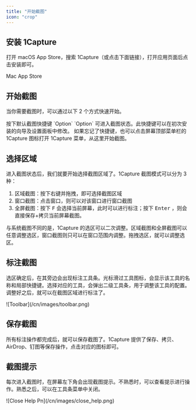 ```yaml
---
title: "开始截图"
icon: "crop"
---
```


## 安装 1Capture

打开 macOS  App Store，搜索 1Capture（或点击下面链接），打开应用页面后点击安装即可。

<Card title="1Capture 下载" icon="circle-arrow-down" horizontal href="https://apps.apple.com/app/id6742318274">
  Mac App Store
</Card>

## 开始截图

当你需要截图时，可以通过以下 2 个方式快速开始。

<CardGroup cols={1}>
  <Card title="使用快捷键截图" icon="keyboard" horizontal>
    按下默认截图快捷键 `Option` `Option` 可进入截图状态。此快捷键可以在初次安装的向导及设置面板中修改。
  </Card>
  <Card title="从菜单栏菜单项截图" icon="square-menu" horizontal>
    如果忘记了快捷键，也可以点击屏幕顶部菜单栏的 1Capture 图标打开 1Capture 菜单，从这里开始截图。
  </Card>
</CardGroup>

## 选择区域

进入截图状态后，我们就要开始选择截图区域了。1Capture 截图模式可以分为 3 种：

1. 区域截图：按下右键并拖拽，即可选择截图区域
2. 窗口截图：点击窗口，则可以对该窗口进行窗口截图
3. 全屏截图：按下  <kbd>F</kbd> 会选择当前屏幕，此时可以进行标注；按下 <kbd>Enter</kbd> ，则会直接保存\+拷贝当前屏幕截图。

与系统截图不同的是，1Capture 的选区可以二次调整。区域截图和全屏截图可以任意调整选区，窗口截图则只可以在窗口范围内调整。拖拽选区，就可以调整选区。

## 标注截图

选区确定后，在其旁边会出现标注工具条。光标滑过工具图标，会显示该工具的名称和局部快捷键。选择对应的工具，会弹出二级工具条，用于调整该工具的配置。调整好之后，就可以在截图区域进行标注了。

<Frame caption="标注工具条">
  ![Toolbar](/cn/images/toolbar.png)
</Frame>

## 保存截图

所有标注操作都完成后，就可以保存截图了。1Capture 提供了保存、拷贝、AirDrop、钉图等保存操作，点击对应的图标即可。

## 截图提示

每次进入截图时，在屏幕左下角会出现截图提示。不熟悉时，可以查看提示进行操作。熟悉之后，可以在工具条菜单中关闭。

<Frame>
  ![Close Help Pn](/cn/images/close_help.png)
</Frame>